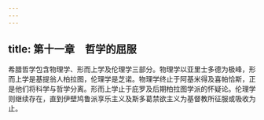 ```yaml
---
---
---
```

title: 第十一章　哲学的屈服
---




希腊哲学包含物理学、形而上学及伦理学三部分。物理学以亚里士多德为极峰，形而上学是基提翁人柏拉图，伦理学是芝诺。物理学终止于阿基米得及喜帕恰斯，正是他们将科学与哲学分离。形而上学止于庇罗及后期柏拉图学派的怀疑论。伦理学则继续存在，直到伊壁鸠鲁派享乐主义及斯多葛禁欲主义为基督教所征服或吸收为止。